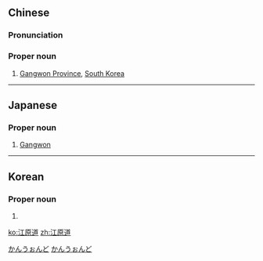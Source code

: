 ==Chinese==
{{zh-forms|type=21}}

===Pronunciation===
{{zh-pron
|m=Jiāngyuándào
|c=gong1 jyun4 dou6
|cat=pn
}}

===Proper noun===
{{zh-proper noun}}

# [[w:Gangwon Province|Gangwon Province]], [[South Korea]]

----

==Japanese==
{{wikipedia|lang=ja}}
{{ja-kanjitab|sort=かんうぉんど|yomi=irr}}
{{ja-kanjitab|こう|げん|どう|yomi=o}}

===Proper noun===
{{ja-pos|proper|カンウォンド}}
{{ja-altread|hira=こうげんどう|rom=Kōgendō|hhira=かうげんだう}}

# [[Gangwon]]

[[Category:ja:Political subdivisions|かんうぉんど]]
[[Category:ja:South Korea|かんうぉんど]]

----

==Korean==
{{ko-hanjatab}}

===Proper noun===
{{ko-proper noun|hj|hangeul=강원도}}

# {{hanja form of|강원도|[[w:Gangwon Province|Gangwon Province]], [[South Korea]]}}

[[ko:江原道]]
[[zh:江原道]]